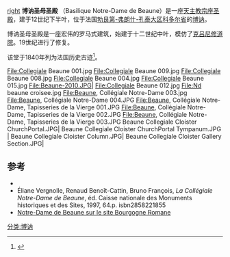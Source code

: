 [[文件:Бон.Церковь-Нотр-Дам.jpg|right]]  
'''博讷圣母圣殿''' （Basilique Notre-Dame de Beaune）是一座[[天主教|天主教]][[宗座圣殿|宗座圣殿]]，建于12世纪下半叶，位于法国[[勃艮第-弗朗什-孔泰大区|勃艮第-弗朗什-孔泰大区]][[科多尔省|科多尔省]]的[[博讷|博讷]]。

博讷圣母圣殿是一座宏伟的罗马式建筑，始建于十二世纪中叶，模仿了[[克吕尼修道院|克吕尼修道院]]。19世纪进行了修复。

该堂于1840年列为法国历史古迹<ref>{{Base Mérimée|PA00112108}}</ref>。

<gallery>
File:Collegiale Beaune 001.jpg
File:Collegiale Beaune 009.jpg
File:Collegiale Beaune 008.jpg
File:Collegiale Beaune 004.jpg
File:Collegiale Beaune 015.jpg
File:Beaune-2010.JPG|
File:Collegiale Beaune 012.jpg
File:Nd beaune croisee.jpg
File:Beaune, Collégiale Notre-Dame 003.jpg
File:Beaune, Collégiale Notre-Dame 004.JPG
File:Beaune, Collégiale Notre-Dame, Tapisseries de la Vierge 001.JPG
File:Beaune, Collégiale Notre-Dame, Tapisseries de la Vierge 002.JPG
File:Beaune, Collégiale Notre-Dame, Tapisseries de la Vierge 003.JPG
Beaune Collegiale Cloister ChurchPortal.JPG|
Beaune Collegiale Cloister ChurchPortal Tympanum.JPG |
Beaune Collegiale Cloister Column.JPG|
Beaune Collegiale Cloister Gallery Section.JPG|
</gallery>

== 参考 ==
* {{Mérimée|IA21000093}}
* Éliane Vergnolle, Renaud Benoît-Cattin, Bruno François, '' La Collégiale Notre-Dame de Beaune'', éd. Caisse nationale des Monuments historiques et des Sites, 1997, 64.p. isbn2858221855
* [http://www.bourgogneromane.com/edifices/beaune.htm Notre-Dame de Beaune sur le site Bourgogne Romane] {{Wayback|url=http://www.bourgogneromane.com/edifices/beaune.htm |date=20210211233637 }}
{{References}}
[[分类:博讷|分类:博讷]]